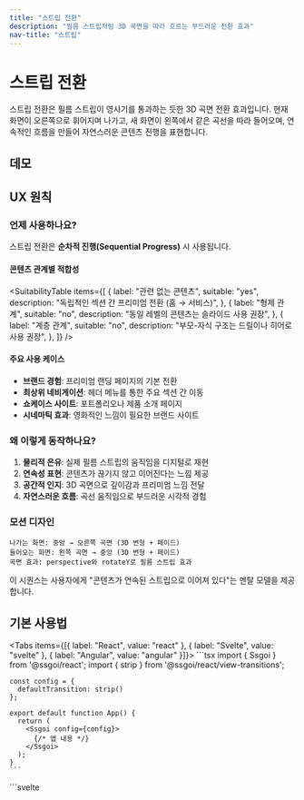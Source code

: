 ```yaml
---
title: "스트립 전환"
description: "필름 스트립처럼 3D 곡면을 따라 흐르는 부드러운 전환 효과"
nav-title: "스트립"
---
```


# 스트립 전환

스트립 전환은 필름 스트립이 영사기를 통과하는 듯한 3D 곡면 전환 효과입니다. 현재 화면이 오른쪽으로 휘어지며 나가고, 새 화면이 왼쪽에서 같은 곡선을 따라 들어오며, 연속적인 흐름을 만들어 자연스러운 콘텐츠 진행을 표현합니다.

## 데모

<ViewTransitionDemo type="strip" />

## UX 원칙

### 언제 사용하나요?

스트립 전환은 **순차적 진행(Sequential Progress)** 시 사용됩니다.

#### 콘텐츠 관계별 적합성

<SuitabilityTable
  items={[
    {
      label: "관련 없는 콘텐츠",
      suitable: "yes",
      description: "독립적인 섹션 간 프리미엄 전환 (홈 → 서비스)",
    },
    {
      label: "형제 관계",
      suitable: "no",
      description: "동일 레벨의 콘텐츠는 슬라이드 사용 권장",
    },
    {
      label: "계층 관계",
      suitable: "no",
      description: "부모-자식 구조는 드릴이나 히어로 사용 권장",
    },
  ]}
/>

#### 주요 사용 케이스

- **브랜드 경험**: 프리미엄 랜딩 페이지의 기본 전환
- **최상위 네비게이션**: 헤더 메뉴를 통한 주요 섹션 간 이동
- **쇼케이스 사이트**: 포트폴리오나 제품 소개 페이지
- **시네마틱 효과**: 영화적인 느낌이 필요한 브랜드 사이트

### 왜 이렇게 동작하나요?

1. **물리적 은유**: 실제 필름 스트립의 움직임을 디지털로 재현
2. **연속성 표현**: 콘텐츠가 끊기지 않고 이어진다는 느낌 제공
3. **공간적 인지**: 3D 곡면으로 깊이감과 프리미엄 느낌 전달
4. **자연스러운 흐름**: 곡선 움직임으로 부드러운 시각적 경험

### 모션 디자인

```
나가는 화면: 중앙 → 오른쪽 곡면 (3D 변형 + 페이드)
들어오는 화면: 왼쪽 곡면 → 중앙 (3D 변형 + 페이드)
곡면 효과: perspective와 rotateY로 필름 스트립 효과
```

이 시퀀스는 사용자에게 "콘텐츠가 연속된 스트립으로 이어져 있다"는 멘탈 모델을 제공합니다.

## 기본 사용법

<Tabs items={[{ label: "React", value: "react" }, { label: "Svelte", value: "svelte" }, { label: "Angular", value: "angular" }]}>
  <TabPanel value="react">
    ```tsx
    import { Ssgoi } from '@ssgoi/react';
    import { strip } from '@ssgoi/react/view-transitions';

    const config = {
      defaultTransition: strip()
    };

    export default function App() {
      return (
        <Ssgoi config={config}>
          {/* 앱 내용 */}
        </Ssgoi>
      );
    }
    ```

  </TabPanel>
  <TabPanel value="svelte">
    ```svelte
    <script>
      import { Ssgoi } from '@ssgoi/svelte';
      import { strip } from '@ssgoi/svelte/view-transitions';

      const config = {
        defaultTransition: strip()
      };
    </script>

    <Ssgoi {config}>
      <slot />
    </Ssgoi>
    ```

  </TabPanel>
  <TabPanel value="angular">
    ```typescript
    import { Component } from "@angular/core";
    import { RouterOutlet } from "@angular/router";
    import { Ssgoi } from "@ssgoi/angular";
    import { strip } from "@ssgoi/angular/view-transitions";
    import type { SsgoiConfig } from "@ssgoi/angular";

    @Component({
      selector: "app-root",
      standalone: true,
      imports: [RouterOutlet, Ssgoi],
      template: `
        <div
          ssgoi
          [config]="ssgoiConfig"
          style="position: relative; min-height: 100vh;"
        >
          <router-outlet />
        </div>
      `
    })
    export class AppComponent {
      ssgoiConfig: SsgoiConfig = {
        defaultTransition: strip()
      };
    }
    ```
  </TabPanel>
</Tabs>

## 실전 활용 예시

### 기본 사용법 (권장)

strip 전환은 기본값으로 사용하는 것을 권장합니다:

<Tabs items={[{ label: "React", value: "react" }, { label: "Svelte", value: "svelte" }, { label: "Angular", value: "angular" }]}>
  <TabPanel value="react">
    ```tsx
    const config = {
      defaultTransition: strip()  // 기본값 사용 권장
    };
    ```
  </TabPanel>
  <TabPanel value="svelte">
    ```svelte
    <script>
      const config = {
        defaultTransition: strip()  // 기본값 사용 권장
      };
    </script>
    ```
  </TabPanel>
  <TabPanel value="angular">
    ```typescript
    import { Component } from "@angular/core";
    import { Ssgoi } from "@ssgoi/angular";
    import { strip } from "@ssgoi/angular/view-transitions";
    import type { SsgoiConfig } from "@ssgoi/angular";

    @Component({
      selector: "app-root",
      standalone: true,
      imports: [Ssgoi],
      template: `
        <div ssgoi [config]="ssgoiConfig">
          <!-- App content -->
        </div>
      `
    })
    export class AppComponent {
      ssgoiConfig: SsgoiConfig = {
        defaultTransition: strip()  // Recommended to use defaults
      };
    }
    ```
  </TabPanel>
</Tabs>

### 특정 라우트 적용

최상위 네비게이션에 적용:

<Tabs items={[{ label: "React", value: "react" }, { label: "Svelte", value: "svelte" }, { label: "Angular", value: "angular" }]}>
  <TabPanel value="react">
    ```tsx
    const config = {
      transitions: [
        {
          from: '/home',
          to: '/about',
          transition: strip(),
          symmetric: true
        },
        {
          from: '/home',
          to: '/services',
          transition: strip(),
          symmetric: true
        }
      ]
    };
    ```
  </TabPanel>
  <TabPanel value="svelte">
    ```svelte
    <script>
      const config = {
        transitions: [
          {
            from: '/home',
            to: '/about',
            transition: strip(),
            symmetric: true
          },
          {
            from: '/home',
            to: '/services',
            transition: strip(),
            symmetric: true
          }
        ]
      };
    </script>
    ```
  </TabPanel>
  <TabPanel value="angular">
    ```typescript
    import { Component } from "@angular/core";
    import { Ssgoi } from "@ssgoi/angular";
    import { strip } from "@ssgoi/angular/view-transitions";
    import type { SsgoiConfig } from "@ssgoi/angular";

    @Component({
      selector: "app-root",
      standalone: true,
      imports: [Ssgoi],
      template: `
        <div ssgoi [config]="ssgoiConfig">
          <!-- App content -->
        </div>
      `
    })
    export class AppComponent {
      ssgoiConfig: SsgoiConfig = {
        transitions: [
          {
            from: '/home',
            to: '/about',
            transition: strip(),
            symmetric: true
          },
          {
            from: '/home',
            to: '/services',
            transition: strip(),
            symmetric: true
          }
        ]
      };
    }
    ```
  </TabPanel>
</Tabs>


## 접근성

- `prefers-reduced-motion` 설정 시 자동으로 3D 효과 최소화
- 스크린 리더는 전환 중에도 콘텐츠 변경을 올바르게 인식
- 키보드 네비게이션과 완벽하게 호환

## 모범 사례

### ✅ DO

- 랜딩 페이지의 기본 전환으로 사용
- 최상위 네비게이션 (헤더 메뉴)에 적용
- 프리미엄 브랜드 경험 제공 시
- 포트폴리오나 쇼케이스 사이트
- **페이지 배경을 투명하게 설정** (전환 효과가 더 아름답게 표현됨)

### ❌ DON'T

- 형제 관계 콘텐츠에는 슬라이드 전환 사용
- 계층 구조 네비게이션에는 드릴이나 히어로 사용
- 갤러리 내부 탐색에는 적합하지 않음 (슬라이드 권장)
- 옵션 조정보다는 기본값 사용을 권장

## 💡 디자인 팁

Strip 전환을 사용할 때 최상의 시각적 효과를 위해:

```css
/* 각 페이지의 배경을 투명하게 설정 */
.page-content {
  background: transparent;
}

/* 레이아웃 컴포넌트에 통일된 배경 적용 */
.layout-wrapper {
  background: linear-gradient(to bottom right, #fef3e9, #fce7f3);
}
```

이렇게 하면 페이지 전환 시 필름 스트립이 움직이는 듯한 효과가 더욱 자연스럽고 부드럽게 표현됩니다.